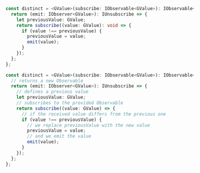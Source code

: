 
<Tabs>
  <TabItem value="uncommented" label="Short version" default>

```ts
const distinct = <GValue>(subscribe: IObservable<GValue>): IObservable<GValue> => {
  return (emit: IObserver<GValue>): IUnsubscribe => {
    let previousValue: GValue;
    return subscribe((value: GValue): void => {
      if (value !== previousValue) {
        previousValue = value;
        emit(value);
      }
    });
  };
};
```

  </TabItem>

  <TabItem value="commented" label="With comments">

```ts
const distinct = <GValue>(subscribe: IObservable<GValue>): IObservable<GValue> => {
  // returns a new Observable
  return (emit: IObserver<GValue>): IUnsubscribe => {
    // defines a previous value
    let previousValue: GValue;
    // subscribes to the provided Observable
    return subscribe((value: GValue) => {
      // if the received value differs from the previous one
      if (value !== previousValue) {
        // we replace previousValue with the new value
        previousValue = value;
        // and we emit the value
        emit(value);
      }
    });
  };
};
```

  </TabItem>
</Tabs>
